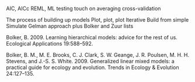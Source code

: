 AIC, AICc
REML, ML
testing
touch on averaging
cross-validation

The process of building up models
Plot, plot, plot
Iterative
Build from simple
Simulate
Gelman approach plus Bolker and Zuur lists

Bolker, B. 2009. Learning hierarchical models: advice for the rest of us. Ecological Applications 19:588–592.

Bolker, B. M., M. E. Brooks, C. J. Clark, S. W. Geange, J. R. Poulsen, M. H. H. Stevens, and J.-S. S. White. 2009. Generalized linear mixed models: a practical guide for ecology and evolution. Trends in Ecology \& Evolution 24:127–135.
